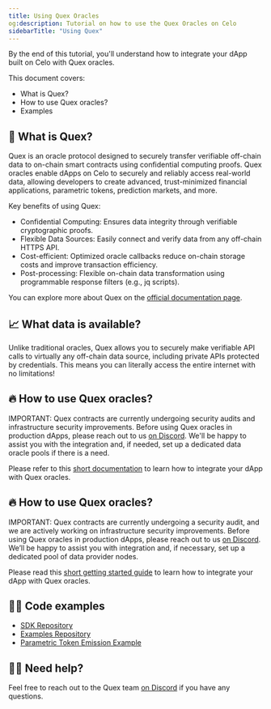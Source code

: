 ```yaml
---
title: Using Quex Oracles
og:description: Tutorial on how to use the Quex Oracles on Celo
sidebarTitle: "Using Quex"
---
```


By the end of this tutorial, you'll understand how to integrate your dApp built on Celo with Quex oracles.

This document covers:

- What is Quex?
- How to use Quex oracles?
- Examples

## 🚀 What is Quex?

Quex is an oracle protocol designed to securely transfer verifiable off-chain data to on-chain smart contracts using confidential computing proofs. Quex oracles enable dApps on Celo to securely and reliably access real-world data, allowing developers to create advanced, trust-minimized financial applications, parametric tokens, prediction markets, and more.

Key benefits of using Quex:

- Confidential Computing: Ensures data integrity through verifiable cryptographic proofs.
- Flexible Data Sources: Easily connect and verify data from any off-chain HTTPS API.
- Cost-efficient: Optimized oracle callbacks reduce on-chain storage costs and improve transaction efficiency.
- Post-processing: Flexible on-chain data transformation using programmable response filters (e.g., jq scripts).

You can explore more about Quex on the [official documentation page](https://docs.quex.tech).

## 📈 What data is available?

Unlike traditional oracles, Quex allows you to securely make verifiable API calls to virtually any off-chain data source, including private APIs protected by credentials. This means you can literally access the entire internet with no limitations!

## 🔥 How to use Quex oracles?

IMPORTANT: Quex contracts are currently undergoing security audits and infrastructure security improvements. Before using Quex oracles in production dApps, please reach out to us [on Discord](https://discord.com/invite/NsuE32xHvj). We'll be happy to assist you with the integration and, if needed, set up a dedicated data oracle pools if there is a need.

Please refer to this [short documentation](https://docs.quex.tech/developers/getting_started2) to learn how to integrate your dApp with Quex oracles.

## 🔥 How to use Quex oracles?

IMPORTANT: Quex contracts are currently undergoing a security audit, and we are actively working on infrastructure security improvements. Before using Quex oracles in production dApps, please reach out to us [on Discord](https://discord.com/invite/NsuE32xHvj). We’ll be happy to assist you with integration and, if necessary, set up a dedicated pool of data provider nodes.

Please read this [short getting started guide](https://docs.quex.tech/developers/getting_started2) to learn how to integrate your dApp with Quex oracles.

## 👨‍💻 Code examples

- [SDK Repository](https://github.com/quex-tech/quex-v1-interfaces)
- [Examples Repository](https://github.com/quex-tech/quex-v1-examples)
- [Parametric Token Emission Example](https://github.com/quex-tech/quex-v1-examples/tree/main/tvl-emission)

## 🙋‍♂️ Need help?

Feel free to reach out to the Quex team [on Discord](https://discord.com/invite/NsuE32xHvj) if you have any questions.